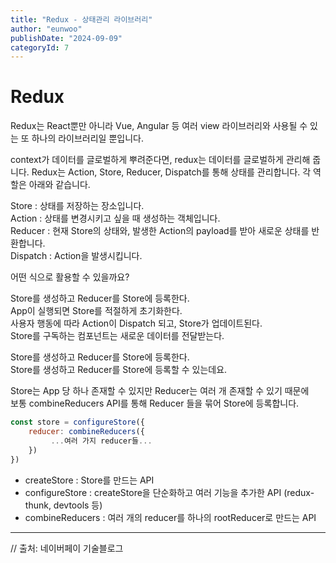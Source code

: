 ```yaml
---
title: "Redux - 상태관리 라이브러리"
author: "eunwoo"
publishDate: "2024-09-09"
categoryId: 7
---
```


# Redux

Redux는 React뿐만 아니라 Vue, Angular 등 여러 view 라이브러리와 사용될 수 있는 또 하나의 라이브러리일 뿐입니다.

context가 데이터를 글로벌하게 뿌려준다면, redux는 데이터를 글로벌하게 관리해 줍니다.
Redux는 Action, Store, Reducer, Dispatch를 통해 상태를 관리합니다.
각 역할은 아래와 같습니다.


Store : 상태를 저장하는 장소입니다. <br/>
Action : 상태를 변경시키고 싶을 때 생성하는 객체입니다.<br/>
Reducer : 현재 Store의 상태와, 발생한 Action의 payload를 받아 새로운 상태를 반환합니다.<br/>
Dispatch : Action을 발생시킵니다.


어떤 식으로 활용할 수 있을까요?

Store를 생성하고 Reducer를 Store에 등록한다. <br/>
App이 실행되면 Store를 적절하게 초기화한다. <br/>
사용자 행동에 따라 Action이 Dispatch 되고, Store가 업데이트된다. <br/>
Store를 구독하는 컴포넌트는 새로운 데이터를 전달받는다. <br/>



Store를 생성하고 Reducer를 Store에 등록한다. <br/>
Store를 생성하고 Reducer를 Store에 등록할 수 있는데요.<br/>

Store는 App 당 하나 존재할 수 있지만 Reducer는 여러 개 존재할 수 있기 때문에  <br/>
보통 combineReducers API를 통해 Reducer 들을 묶어 Store에 등록합니다.

```js
const store = configureStore({
    reducer: combineReducers({
         ...여러 가지 reducer들...
    })
})
```

- createStore : Store를 만드는 API
- configureStore : createStore을 단순화하고 여러 기능을 추가한 API (redux-thunk, devtools 등)
- combineReducers : 여러 개의 reducer를 하나의 rootReducer로 만드는 API


***

// 출처: 네이버페이 기술블로그

